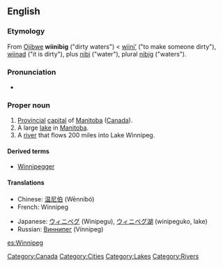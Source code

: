 {{wikipediapar|Winnipeg, Manitoba}}

==English==

===Etymology===
From [[Ojibwe]] '''wiinibig''' ("dirty waters") < [[wiini'|wiini’]] ("to make someone dirty"), [[wiinad]] ("it is dirty"), plus [[nibi]] ("water"), plural [[nibi|nibig]] ("waters").

===Pronunciation===
* {{audio|en-ca-Winnipeg.ogg|Audio (CA)}}

===Proper noun===
{{en-proper noun}}

# [[provincial|Provincial]] [[capital]] of [[Manitoba]] ([[Canada]]).
# A large [[lake]] in [[Manitoba]].
# A [[river]] that flows 200 miles into Lake Winnipeg.

====Derived terms====
*[[Winnipegger]]

====Translations====
{{top}}
*Chinese: [[温尼伯]] (Wēnníbó)
*French: Winnipeg
{{mid}}
*Japanese: [[ウィニペグ]] (Winipegu), [[ウィニペグ湖]] (winipeguko, lake)
*Russian: [[Виннипег]] (Vínnipeg) {{m}}
{{bottom}}

[[Category:Canada]]
[[Category:Cities]]
[[Category:Lakes]]
[[Category:Rivers]]

[[es:Winnipeg]]